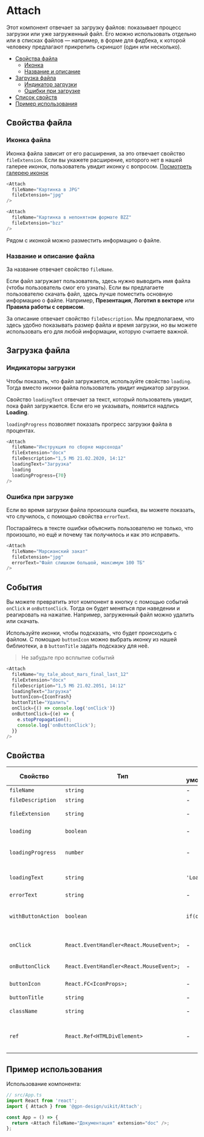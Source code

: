 
# Attach

<AttachExampleList />

Этот компонент отвечает за загрузку файлов: показывает процесс загрузки или уже
загруженный файл. Его можно использовать отдельно или в списках файлов — например,
в форме для фидбека, к которой человеку предлагают прикрепить скриншот (один или несколько).




- [Свойства файла](#свойства-файла)
  - [Иконка](#иконка-файла)
  - [Название и описание](#название-и-описание-файла)
- [Загрузка файла](#загрузка-файла)
  - [Индикатор загрузки](#индикатор-загрузки)
  - [Ошибки при загрузке](#ошибки-при-загрузке)
- [Список свойств](#список-свойств)
- [Пример использования](#пример)

## Свойства файла

### Иконка файла

Иконка файла зависит от его расширения, за это отвечает свойство `fileExtension`.
Если вы укажете расширение, которого нет в нашей галерее иконок, пользователь
увидит иконку с вопросом. [Посмотреть галерею иконок](?path=/story/components-file--gallery)

<AttachExampleIcon />

```ts
<Attach
  fileName="Картинка в JPG"
  fileExtension="jpg"
/>
```
```ts
<Attach
  fileName="Картинка в непонятном формате BZZ"
  fileExtension="bzz"
/>
```
Рядом с иконкой можно разместить информацию о файле.

### Название и описание файла

За название отвечает свойство `fileName`.

Если файл загружает пользователь, здесь нужно выводить имя файла (чтобы пользователь
смог его узнать). Если вы предлагаете пользователю скачать файл, здесь лучше
поместить основную информацию о файле. Например, **Презентация**, **Логотип в векторе**
или **Правила работы с сервисом**.

За описание отвечает свойство `fileDescription`.  Мы предполагаем, что здесь удобно
показывать размер файла и время загрузки, но вы можете использовать его для любой
информации, которую считаете важной.

<AttachExampleName />

## Загрузка файла

### Индикаторы загрузки

Чтобы показать, что файл загружается, используйте свойство `loading`. Тогда вместо
иконки файла пользователь увидит индикатор загрузки.

Свойство `loadingText` отвечает за текст, который пользователь увидит, пока файл
загружается. Если его не указывать, появится надпись **Loading**.

`loadingProgress` позволяет показать прогресс загрузки файла в процентах.

<AttachExampleLoading />

```ts
<Attach
  fileName="Инструкция по сборке марсохода"
  fileExtension="docx"
  fileDescription="1,5 Mб 21.02.2020, 14:12"
  loadingText="Загрузка"
  loading
  loadingProgress={70}
/>
```



### Ошибка при загрузке

Если во время загрузки файла произошла ошибка, вы можете показать, что случилось,
с помощью свойства `errorText`.

Постарайтесь в тексте ошибки объяснить пользователю не только, что произошло, но ещё
и почему так получилось и как это исправить.

<AttachExampleError />

```ts
<Attach
  fileName="Марсианский закат"
  fileExtension="jpg"
  errorText="Файл слишком большой, максимум 100 ТБ"
/>
```

## События

Вы можете превратить этот компонент в кнопку с помощью событий `onClick` и `onButtonClick`.
Тогда он будет меняться при наведении и реагировать на нажатие. Например, загруженный
файл можно удалить или скачать.

Используйте иконки, чтобы подсказать, что будет происходить с файлом. С помощью `buttonIcon`
можно выбрать иконку из нашей библиотеки, а в  `buttonTitle` задать подсказку для неё.

> Не забудьте про всплытие событий


<AttachExampleEvents />

```ts
<Attach
  fileName="my_tale_about_mars_final_last_12"
  fileExtension="docx"
  fileDescription="1,5 Mб 21.02.2051, 14:12"
  loadingText="Загрузка"
  buttonIcon={IconTrash}
  buttonTitle="Удалить"
  onClick={() => console.log('onClick')}
  onButtonClick={(e) => {
    e.stopPropagation();
    console.log('onButtonClick');
  }}
/>
```




## Свойства

<!-- props:start -->

| Свойство         | Тип                                     | По умолчанию  | Описание                                     |
| ---------------- | --------------------------------------- | ------------- | -------------------------------------------- |
| `fileName`        | `string`                                | -             | Название файла                                    |
| `fileDescription` | `string`                                | -             | Описание файла                               |
| `fileExtension`  | `string`                                | -             | Расширение файла                             |
| `loading`        | `boolean`                               | -             | Индикация загрузки                           |
| `loadingProgress` | `number`                                | -             | Степень загрузки файла в процентах        |
| `loadingText`    | `string`                                | `'Loading'`   | Текст, который видно во время загрузки       |
| `errorText`     | `string`                                | -             | Текст ошибки                                 |
| `withButtonAction`     | `boolean`                               | `if(onClick)` | Модификатор, добавляет эффект при наведении |
| `onClick`        | `React.EventHandler<React.MouseEvent>;` | -             | Событие клика по корневому элементу          |
| `onButtonClick`  | `React.EventHandler<React.MouseEvent>;` | -             | Событие клика по кнопке                      |
| `buttonIcon`   | `React.FC<IconProps>;`                  | -             | Иконка на кнопке                             |
| `buttonTitle`     | `string`                                | -             | Название кнопки                                 |
| `className`      | `string`                                | -             | Дополнительный класс                         |
| `ref`            | `React.Ref<HTMLDivElement>`             | -             | Ссылка на корневой DOM-элемент компонента    |

<!-- props:end -->

## Пример использования

Использование компонента:

```ts
// src/App.ts
import React from 'react';
import { Attach } from '@gpn-design/uikit/Attach';

const App = () => {
  return <Attach fileName="Документация" extension="doc" />;
};
```
